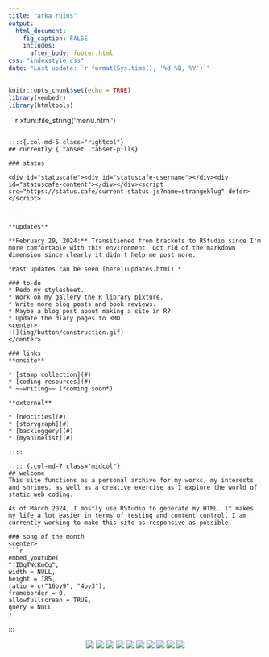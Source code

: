 ```yaml
---
title: "arka ruins"
output: 
  html_document:
    fig_caption: FALSE
    includes:
      after_body: footer.html
css: "indexstyle.css"
date: "Last update: `r format(Sys.time(), '%d %B, %Y')`"
---
```


```r
knitr::opts_chunk$set(echo = TRUE)
library(vembedr)
library(htmltools)
```

::: {.container class="fluid-row d-flex flex-wrap align-content-stretch"}

```{=html}
```r
xfun::file_string('menu.html')
```
```

::::{.col-md-5 class="rightcol"}
## currently {.tabset .tabset-pills}

### status

<div id="statuscafe"><div id="statuscafe-username"></div><div id="statuscafe-content"></div></div><script src="https://status.cafe/current-status.js?name=strangeklug" defer></script>

---

**updates**

**February 29, 2024:** Transitioned from brackets to RStudio since I'm more comfortable with this environment. Got rid of the markdown dimension since clearly it didn't help me post more.  

*Past updates can be seen [here](updates.html).*

### to-do
* Redo my stylesheet.
* Work on my gallery the R library pixture.
* Write more blog posts and book reviews.
* Maybe a blog post about making a site in R?
* Update the diary pages to RMD.
<center>
![](img/button/construction.gif)
</center>

### links
**onsite**

* [stamp collection](#)
* [coding resources](#)
* ~~writing~~ (*coming soon*)

**external**

* [neocities](#) 
* [storygraph](#) 
* [backloggery](#)
* [myanimelist](#)  

::::

:::: {.col-md-7 class="midcol"}
## welcome
This site functions as a personal archive for my works, my interests and shrines, as well as a creative exercise as I explore the world of static web coding.

As of March 2024, I mostly use RStudio to generate my HTML. It makes my life a lot easier in terms of testing and content control. I am currently working to make this site as responsive as possible.

### song of the month
<center>
```r
embed_youtube(
"jIDgTWcKmCg",
width = NULL,
height = 185,
ratio = c("16by9", "4by3"),
frameborder = 0,
allowfullscreen = TRUE,
query = NULL
)
```
</center>
::::
  
:::

:::{.col-md-12 class="buttons"}
<center>
![](img/button/neocities_button.gif)
![](img/button/free_palestine.gif)
![](img/button/antinazi.gif)
![](img/button/anti_nft.webp)
![](img/button/right_to_repair.png)
![](img/button/firefox_now.gif)
![](img/button/lgbt.png)
![](img/button/pride_now.webp)
![](img/button/trn.png)
![](img/button/paws.png)



</center>
:::
